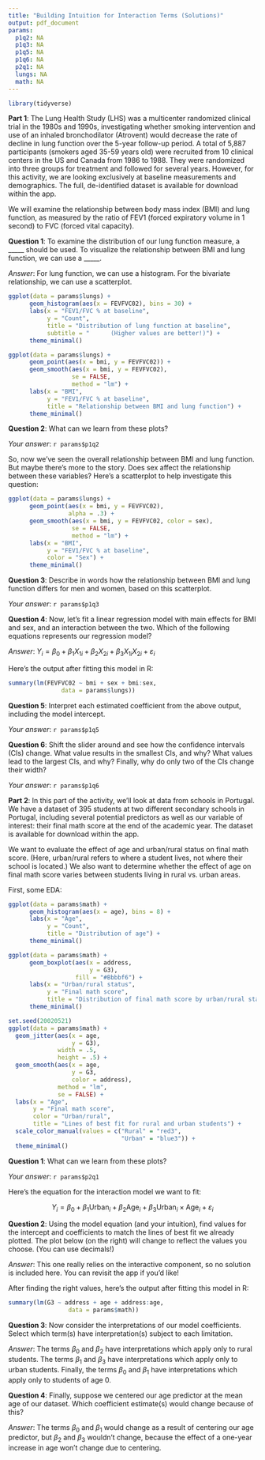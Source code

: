```yaml
---
title: "Building Intuition for Interaction Terms (Solutions)"
output: pdf_document
params:
  p1q2: NA
  p1q3: NA
  p1q5: NA
  p1q6: NA
  p2q1: NA
  lungs: NA
  math: NA
---
```


```r
library(tidyverse)
```


**Part 1**: The Lung Health Study (LHS) was a multicenter randomized clinical trial in the 1980s and 1990s, investigating whether smoking intervention and use of an inhaled bronchodilator (Atrovent) would decrease the rate of decline in lung function over the 5-year follow-up period. A total of 5,887 participants (smokers aged 35-59 years old) were recruited from 10 clinical centers in the US and Canada from 1986 to 1988. They were randomized into three groups for treatment and followed for several years. However, for this activity, we are looking exclusively at baseline measurements and demographics. The full, de-identified dataset is available for download within the app.

We will examine the relationship between body mass index (BMI) and lung function, as measured by the ratio of FEV1 (forced expiratory volume in 1 second) to FVC (forced vital capacity).

\vspace{.5in}

**Question 1**: To examine the distribution of our lung function measure, a _____ should be used. To visualize the relationship between BMI and lung function, we can use a _____.

*Answer*: For lung function, we can use a histogram. For the bivariate relationship, we can use a scatterplot.

<!--add EDA-->

```r
ggplot(data = params$lungs) +
      geom_histogram(aes(x = FEVFVC02), bins = 30) +
      labs(x = "FEV1/FVC % at baseline",
           y = "Count",
           title = "Distribution of lung function at baseline",
           subtitle = "      (Higher values are better!)") +
      theme_minimal()

ggplot(data = params$lungs) +
      geom_point(aes(x = bmi, y = FEVFVC02)) +
      geom_smooth(aes(x = bmi, y = FEVFVC02),
                  se = FALSE,
                  method = "lm") +
      labs(x = "BMI",
           y = "FEV1/FVC % at baseline",
           title = "Relationship between BMI and lung function") +
      theme_minimal()
```


**Question 2**: What can we learn from these plots?

*Your answer*: `r params$p1q2`

So, now we've seen the overall relationship between BMI and lung function. But maybe there's more to the story. Does sex affect the relationship between these variables? Here's a scatterplot to help investigate this question:

```r
ggplot(data = params$lungs) +
      geom_point(aes(x = bmi, y = FEVFVC02),
                 alpha = .3) +
      geom_smooth(aes(x = bmi, y = FEVFVC02, color = sex),
                  se = FALSE,
                  method = "lm") +
      labs(x = "BMI",
           y = "FEV1/FVC % at baseline",
           color = "Sex") +
      theme_minimal()
```

**Question 3**: Describe in words how the relationship between BMI and lung function differs for men and women, based on this scatterplot.

*Your answer*: `r params$p1q3`

**Question 4**: Now, let's fit a linear regression model with main effects for BMI and sex, and an interaction between the two. Which of the following equations represents our regression model?

*Answer*: $Y_i = \beta_0 + \beta_1 X_{1i} + \beta_2 X_{2i} + \beta_3 X_{1i} X_{2i} + \varepsilon_i$

Here's the output after fitting this model in R:

```r
summary(lm(FEVFVC02 ~ bmi + sex + bmi:sex,
               data = params$lungs))
```

**Question 5**: Interpret each estimated coefficient from the above output, including the model intercept.

*Your answer*: `r params$p1q5`

**Question 6**: Shift the slider around and see how the confidence intervals (CIs) change. What value results in the smallest CIs, and why? What values lead to the largest CIs, and why? Finally, why do only two of the CIs change their width?

*Your answer*: `r params$p1q6`

\newpage

**Part 2**: In this part of the activity, we'll look at data from schools in Portugal. We have a dataset of 395 students at two different secondary schools in Portugal, including several potential predictors as well as our variable of interest: their final math score at the end of the academic year. The dataset is available for download within the app.

We want to evaluate the effect of age and urban/rural status on final math score. (Here, urban/rural refers to where a student lives, not where their school is located.) We also want to determine whether the effect of age on final math score varies between students living in rural vs. urban areas.

First, some EDA:

```r
ggplot(data = params$math) +
      geom_histogram(aes(x = age), bins = 8) +
      labs(x = "Age",
           y = "Count",
           title = "Distribution of age") +
      theme_minimal()

ggplot(data = params$math) +
      geom_boxplot(aes(x = address,
                       y = G3),
                   fill = "#Bbbbf6") +
      labs(x = "Urban/rural status",
           y = "Final math score",
           title = "Distribution of final math score by urban/rural status") +
      theme_minimal()

set.seed(20020521)
ggplot(data = params$math) +
  geom_jitter(aes(x = age,
                  y = G3),
              width = .5,
              height = .5) +
  geom_smooth(aes(x = age,
                  y = G3,
                  color = address),
              method = "lm",
              se = FALSE) +
  labs(x = "Age",
       y = "Final math score",
       color = "Urban/rural",
       title = "Lines of best fit for rural and urban students") +
  scale_color_manual(values = c("Rural" = "red3",
                                "Urban" = "blue3")) +
  theme_minimal()
```

\vspace{.5in}

**Question 1**: What can we learn from these plots?

*Your answer*: `r params$p2q1`

Here's the equation for the interaction model we want to fit:

$$Y_i = \beta_0 + \beta_1 \text{Urban}_i + \beta_2 \text{Age}_i + \beta_3 \text{Urban}_i \times \text{Age}_i + \varepsilon_i$$

**Question 2**: Using the model equation (and your intuition), find values for the intercept and coefficients to match the lines of best fit we already plotted. The plot below (on the right) will change to reflect the values you choose. (You can use decimals!)

*Answer*: This one really relies on the interactive component, so no solution is included here. You can revisit the app if you'd like!

After finding the right values, here's the output after fitting this model in R:

```r
summary(lm(G3 ~ address + age + address:age,
                 data = params$math))
```

**Question 3**: Now consider the interpretations of our model coefficients. Select which term(s) have interpretation(s) subject to each limitation.

*Answer*: The terms $\beta_0$ and $\beta_2$ have interpretations which apply only to rural students. The terms $\beta_1$ and $\beta_3$ have interpretations which apply only to urban students. Finally, the terms $\beta_0$ and $\beta_1$ have interpretations which apply only to students of age 0.

**Question 4**: Finally, suppose we centered our age predictor at the mean age of our dataset. Which coefficient estimate(s) would change because of this?

*Answer*: The terms $\beta_0$ and $\beta_1$ would change as a result of centering our age predictor, but $\beta_2$ and $\beta_3$ wouldn't change, because the effect of a one-year increase in age won't change due to centering.
